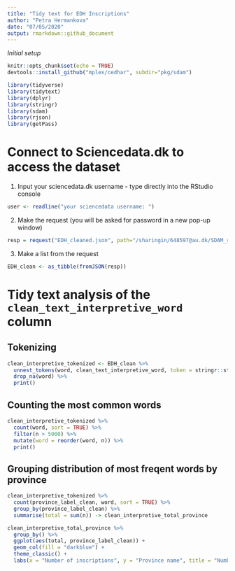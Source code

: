 ```yaml
---
title: "Tidy text for EDH Inscriptions"
author: "Petra Hermankova"
date: "07/05/2020"
output: rmarkdown::github_document
---
```



*Initial setup*
```r
knitr::opts_chunk$set(echo = TRUE)
devtools::install_github("mplex/cedhar", subdir="pkg/sdam")

library(tidyverse)
library(tidytext)
library(dplyr)
library(stringr)
library(sdam)
library(rjson)
library(getPass)
```

# Connect to Sciencedata.dk to access the dataset
1. Input your sciencedata.dk username - type directly into the RStudio console
```r
user <- readline("your sciencedata username: ")
```

2. Make the request (you will be asked for password in a new pop-up window)
```r
resp = request("EDH_cleaned.json", path="/sharingin/648597@au.dk/SDAM_root/SDAM_data/EDH/", method="GET", cred=c(user, getPass("your sciencedata password: ")))
```

3. Make a list from the request
```r
EDH_clean <- as_tibble(fromJSON(resp))
```

# Tidy text analysis of the `clean_text_interpretive_word` column

## Tokenizing
```r
clean_interpretive_tokenized <- EDH_clean %>% 
  unnest_tokens(word, clean_text_interpretive_word, token = stringr::str_split, pattern = " ") %>% 
  drop_na(word) %>%
  print()
```

## Counting the most common words

```r
clean_interpretive_tokenized %>% 
  count(word, sort = TRUE) %>% 
  filter(n > 5000) %>% 
  mutate(word = reorder(word, n)) %>% 
  print()
```

## Grouping distribution of most freqent words by province

```r
clean_interpretive_tokenized %>% 
  count(province_label_clean, word, sort = TRUE) %>% 
  group_by(province_label_clean) %>% 
  summarise(total = sum(n)) -> clean_interpretive_total_province
```

```r
clean_interpretive_total_province %>% 
  group_by() %>%
  ggplot(aes(total, province_label_clean)) +
  geom_col(fill = "darkblue") +
  theme_classic() +
  labs(x = "Number of inscriptions", y = "Province name", title = "Number of inscriptions per Roman province", subtitle = "EDH database, n = 80270")
```

